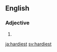 ==English==

===Adjective===
{{head|en|adjective superlative form}}

# {{en-superlative of|hardy}}

[[ja:hardiest]]
[[sv:hardiest]]